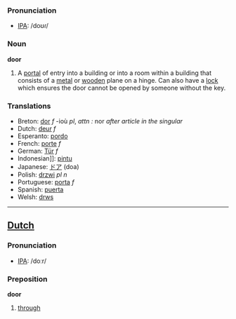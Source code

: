 === Pronunciation ===
*[[w:IPA|IPA]]: /doʊɾ/

=== Noun ===

'''door'''

#A [[portal]] of entry into a building or into a room within a building that consists of a [[metal]] or [[wood]]en plane on a hinge.  Can also have a [[lock]] which ensures the door cannot be opened by someone without the key.

=== Translations ===
*Breton: [[dor]] ''f'' -ioù ''pl'', ''attn :'' nor ''after article in the singular''
*Dutch: [[deur]] ''f''
*Esperanto: [[pordo]]
*French: [[porte]] ''f''
*German: [[Tür]] ''f''
*Indonesian]]: [[pintu]]
*Japanese: [[ドア]] (doa)
*Polish: [[drzwi]] ''pl n''
*Portuguese: [[porta]] ''f''
*Spanish: [[puerta]]
*Welsh: [[drws]]


----

==[[Dutch]]==

=== Pronunciation ===
*[[w:IPA|IPA]]: /doːr/

=== Preposition ===

'''door'''

# [[through]]